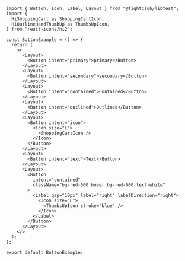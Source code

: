 ```tsx
import { Button, Icon, Label, Layout } from "@fightclub/libtest";
import {
  HiShoppingCart as ShoppingCartIcon,
  HiOutlineHandThumbUp as ThumbsUpIcon,
} from "react-icons/hi2";

const ButtonExample = () => {
  return (
    <>
      <Layout>
        <Button intent="primary">primary</Button>
      </Layout>
      <Layout>
        <Button intent="secondary">secondary</Button>
      </Layout>
      <Layout>
        <Button intent="contained">Contained</Button>
      </Layout>
      <Layout>
        <Button intent="outlined">Outlined</Button>
      </Layout>
      <Layout>
        <Button intent="icon">
          <Icon size="L">
            <ShoppingCartIcon />
          </Icon>
        </Button>
      </Layout>
      <Layout>
        <Button intent="text">Text</Button>
      </Layout>
      <Layout>
        <Button
          intent="contained"
          className="bg-red-500 hover:bg-red-600 text-white"
        >
          <Label gap="10px" label="right" labelDirection="right">
            <Icon size="L">
              <ThumbsUpIcon stroke="blue" />
            </Icon>
          </Label>
        </Button>
      </Layout>
    </>
  );
};

export default ButtonExample;
```
